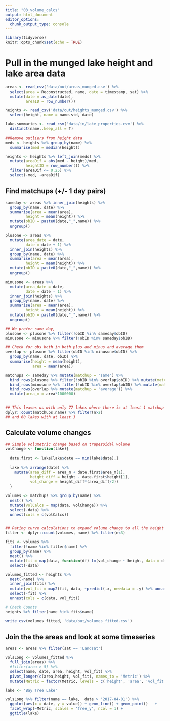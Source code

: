 ```yaml
---
title: "03_volume_calcs"
output: html_document
editor_options: 
  chunk_output_type: console
---
```


```r
library(tidyverse)
knitr::opts_chunk$set(echo = TRUE)
```

# Pull in the munged lake height and lake area data

```r
areas <- read_csv('data/out/areas_munged.csv') %>%
  select(area = Reconstructed, name, date = timestamp, sat) %>%
  mutate(date = as_date(date),
         areaID = row_number())

heights <- read_csv('data/out/heights_munged.csv') %>%
  select(height, name = name.std, date)

lake.summaries <- read_csv('data/in/lake_properties.csv') %>%
  distinct(name,.keep_all = T)

##Remove outliers from height data
meds <- heights %>% group_by(name) %>%
  summarise(med = median(height))

heights <- heights %>% left_join(meds) %>%
  mutate(areaDif = abs(med - height)/med,
         heightID = row_number()) %>%
  filter(areaDif <= 0.25) %>%
  select(-med, -areaDif)

```

## Find matchups (+/- 1 day pairs)

```r
sameday <- areas %>% inner_join(heights) %>%
  group_by(name, date) %>%
  summarise(area = mean(area),
         height = mean(height)) %>%
  mutate(obID = paste0(date,"_",name)) %>%
  ungroup()

plusone <- areas %>%
  mutate(area_date = date,
         date = date + 1) %>%
  inner_join(heights) %>%
  group_by(name, date) %>%
  summarise(area = mean(area),
         height = mean(height)) %>%
  mutate(obID = paste0(date,"_",name)) %>%
  ungroup()

minusone <- areas %>%
  mutate(area_date = date,
         date = date - 1) %>%
  inner_join(heights) %>%
  group_by(name, date) %>%
  summarise(area = mean(area),
         height = mean(height)) %>%
  mutate(obID = paste0(date,"_",name)) %>%
  ungroup()

## We prefer same day,
plusone <- plusone %>% filter(!obID %in% sameday$obID)
minusone <- minusone %>% filter(!obID %in% sameday$obID)

## Check for obs both in both plus and minus and average them
overlap <- plusone %>% filter(obID %in% minusone$obID) %>%
  group_by(name, date, obID) %>%
  summarise(height = mean(height),
            area = mean(area))

matchups <- sameday %>% mutate(matchup = 'same') %>%
  bind_rows(plusone %>% filter(!obID %in% overlap$obID) %>% mutate(matchup = 'plusone')) %>%
  bind_rows(minusone %>% filter(!obID %in% overlap$obID) %>% mutate(matchup = 'minusone')) %>%
  bind_rows(overlap %>% mutate(matchup = 'average')) %>%
  mutate(area_m = area*1000000)


## This leaves us with only 77 lakes where there is at least 1 matchup
dplyr::count(matchups,name) %>% filter(n>2)
## and 60 lakes with at least 3

```

## Calculate volume changes

```r

## Simple volumetric change based on trapezoidal volume
volChange <- function(lake){

  date.first <- lake[lake$date == min(lake$date),]
  
  lake %>% arrange(date) %>%
    mutate(area_diff = area_m + date.first$area_m[1],
           height_diff = height - date.first$height[1],
           vol_change = height_diff*(area_diff/2))
  }
  
volumes <- matchups %>% group_by(name) %>%
  nest() %>%
  mutate(volCalcs = map(data, volChange)) %>%
  select(-data) %>%
  unnest(cols = c(volCalcs))


## Rating curve calculations to expand volume change to all the height measurements
filter <- dplyr::count(volumes, name) %>% filter(n<3)

fits <- volumes %>%
  filter(!name %in% filter$name) %>%
  group_by(name) %>%
  nest() %>%
  mutate(fit = map(data, function(df) lm(vol_change ~ height, data = df))) %>%
  select(-data)

volumes_fitted <- heights %>%
  nest(-name) %>%
  inner_join(fits) %>%
  mutate(vol_fit = map2(fit, data, ~predict(.x, newdata = .y) %>% unname())) %>%
  select(-fit) %>%
  unnest(cols = c(data, vol_fit))

# Check Counts
heights %>% filter(name %in% fits$name)

write_csv(volumes_fitted, 'data/out/volumes_fitted.csv')
```

## Join the the areas and look at some timeseries

```r
areas <- areas %>% filter(sat == 'Landsat')

volsLong <- volumes_fitted %>%
  full_join(areas) %>%
  #filter(area > 5) %>%
  select(name, date, area, height, vol_fit) %>%
  pivot_longer(c(area,height, vol_fit), names_to = 'Metric') %>%
  mutate(Metric = factor(Metric, levels = c('height', 'area', 'vol_fit')))

lake <- 'Bay Tree Lake'

volsLong %>% filter(name == lake,  date > '2017-04-01') %>%
  ggplot(aes(x = date, y = value)) + geom_line() + geom_point()   +
  facet_wrap(~Metric, scales = 'free_y', ncol = 1) +
  ggtitle(lake)

```

